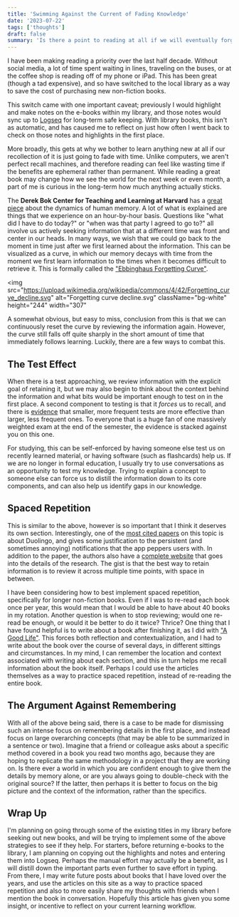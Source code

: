```yaml
---
title: 'Swimming Against the Current of Fading Knowledge'
date: '2023-07-22'
tags: ['thoughts']
draft: false
summary: 'Is there a point to reading at all if we will eventually forget the specifics of what we learned? How can we use an understanding of memory to learn more effectively and retain information for longer?'
---
```


I have been making reading a priority over the last half decade. Without social media, a lot of time spent waiting in lines, traveling on the buses, or at the coffee shop is reading off of my phone or iPad. This has been great (though a tad expensive), and so have switched to the local library as a way to save the cost of purchasing new non-fiction books.

This switch came with one important caveat; previously I would highlight and make notes on the e-books within my library, and those notes would sync up to [Logseq](https://www.markpitblado.me/articles/tools-for-thought-logseq) for long-term safe keeping. With library books, this isn't as automatic, and has caused me to reflect on just how often I went back to check on those notes and highlights in the first place.

More broadly, this gets at why we bother to learn anything new at all if our recollection of it is just going to fade with time. Unlike computers, we aren't perfect recall machines, and therefore reading can feel like wasting time if the benefits are ephemeral rather than permanent. While reading a great book may change how we see the world for the next week or even month, a part of me is curious in the long-term how much anything actually sticks.

The **Derek Bok Center for Teaching and Learning at Harvard** has a [great piece](https://bokcenter.harvard.edu/how-memory-works) about the dynamics of human memory. A lot of what is explained are things that we experience on an hour-by-hour basis. Questions like "what did I have to do today?" or "when was that party I agreed to go to?" all involve us actively seeking information that at a different time was front and center in our heads. In many ways, we wish that we could go back to the moment in time just after we first learned about the information. This can be visualized as a curve, in which our memory decays with time from the moment we first learn information to the times when it becomes difficult to retrieve it. This is formally called the ["Ebbinghaus Forgetting Curve"](https://en.wikipedia.org/wiki/Forgetting_curve).

<img
  src="https://upload.wikimedia.org/wikipedia/commons/4/42/Forgetting_curve_decline.svg"
  alt="Forgetting curve decline.svg"
  className="bg-white"
  height="244"
  width="307"
></img>

A somewhat obvious, but easy to miss, conclusion from this is that we can continuously reset the curve
by reviewing the information again. However, the curve still falls off quite sharply in the short amount
of time that immediately follows learning. Luckily, there are a few ways to combat this.

## The Test Effect

When there is a test approaching, we review information with the explicit goal of retaining it, but we may also begin to think about the context behind the information and what bits would be important enough to test on in the first place. A second component to testing is that it _forces_ us to recall, and there is [evidence](https://psycnet.apa.org/record/2013-42812-000) that smaller, more frequent tests are more effective than larger, less frequent ones. To everyone that is a huge fan of one massively weighted exam at the end of the semester, the evidence is stacked against you on this one.

For studying, this can be self-enforced by having someone else test us on recently learned material, or having software (such as flashcards) help us. If we are no longer in formal education, I usually try to use conversations as an opportunity to test my knowledge. Trying to explain a concept to someone else can force us to distill the information down to its core components, and can also help us identify gaps in our knowledge.

## Spaced Repetition

This is similar to the above, however is so important that I think it deserves its own section. Interestingly, one of the [most cited papers](https://doi.org/10.1073/pnas.1815156116) on this topic is about Duolingo, and gives some justification to the persistent (and sometimes annoying) notifications that the app peppers users with. In addition to the paper, the authors also have a [complete website](https://learning.mpi-sws.org/memorize/) that goes into the details of the research. The gist is that the best way to retain information is to review it across multiple time points, with space in between.

I have been considering how to best implement spaced repetition, specifically for longer non-fiction books. Even if I was to re-read each book once per year, this would mean that I would be able to have about 40 books in my rotation. Another question is when to stop reviewing; would one re-read be enough, or would it be better to do it twice? Thrice? One thing that I have found helpful is to write about a book after finishing it, as I did with ["A Good Life"](https://www.markpitblado.me/articles/the-good-life-book-review). This forces both reflection and contextualization, and I had to write about the book over the course of several days, in different sittings and circumstances. In my mind, I can remember the location and context associated with writing about each section, and this in turn helps me recall information about the book itself. Perhaps I could use the articles themselves as a way to practice spaced repetition, instead of re-reading the entire book.

## The Argument Against Remembering

With all of the above being said, there is a case to be made for dismissing such an intense focus on remembering details in the first place, and instead focus on large overarching concepts (that may be able to be summarized in a sentence or two). Imagine that a friend or colleague asks about a specific method covered in a book you read two months ago, because they are hoping to replicate the same methodology in a project that they are working on. Is there ever a world in which you are confident enough to give them the details by memory alone, or are you always going to double-check with the original source? If the latter, then perhaps it is better to focus on the big picture and the context of the information, rather than the specifics.

## Wrap Up

I'm planning on going through some of the existing titles in my library before seeking out new books, and will be trying to implement some of the above strategies to see if they help. For starters, before returning e-books to the library, I am planning on copying out the highlights and notes and entering them into Logseq. Perhaps the manual effort may actually be a benefit, as I will distill down the important parts even further to save effort in typing. From there, I may write future posts about books that I have loved over the years, and use the articles on this site as a way to practice spaced repetition and also to more easily share my thoughts with friends when I mention the book in conversation. Hopefully this article has given you some insight, or incentive to reflect on your current learning workflow.
